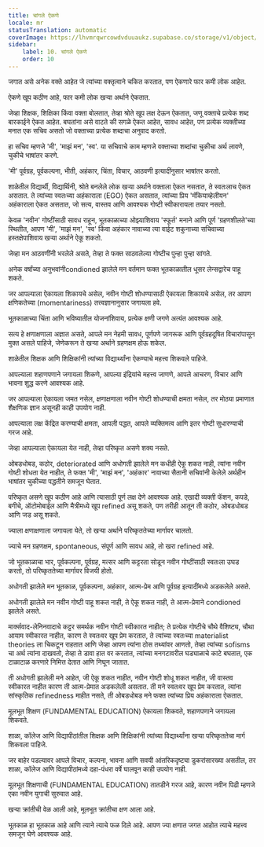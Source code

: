 ```yaml
---
title: चांगले ऐकणे
locale: mr
statusTranslation: automatic
coverImage: https://lhvmrqwrcowdvduuaukz.supabase.co/storage/v1/object/public/strapi-uploads/small_cover-educacion-fundamental.webp-2d51a7828a2b1309555be27f7e2a61a0.webp
sidebar:
    label: 10. चांगले ऐकणे
    order: 10
---
```

जगात असे अनेक वक्ते आहेत जे त्यांच्या वक्तृत्वाने चकित करतात, पण ऐकणारे फार कमी लोक आहेत.

ऐकणे खूप कठीण आहे, फार कमी लोक खऱ्या अर्थाने ऐकतात.

जेव्हा शिक्षक, शिक्षिका किंवा वक्ता बोलतात, तेव्हा श्रोते खूप लक्ष देऊन ऐकतात, जणू वक्ताचे प्रत्येक शब्द बारकाईने ऐकत आहेत. बघतांना असे वाटते की सगळे ऐकत आहेत, सावध आहेत, पण प्रत्येक व्यक्तीच्या मनात एक सचिव असतो जो वक्ताच्या प्रत्येक शब्दाचा अनुवाद करतो.

हा सचिव म्हणजे 'मी', 'माझं मन', 'स्व'. या सचिवाचे काम म्हणजे वक्ताच्या शब्दांचा चुकीचा अर्थ लावणे, चुकीचे भाषांतर करणे.

'मी' पूर्वग्रह, पूर्वकल्पना, भीती, अहंकार, चिंता, विचार, आठवणी इत्यादींनुसार भाषांतर करतो.

शाळेतील विद्यार्थी, विद्यार्थिनी, श्रोते बनलेले लोक खऱ्या अर्थाने वक्ताला ऐकत नसतात, ते स्वतःलाच ऐकत असतात. ते त्यांच्या स्वतःच्या अहंकाराला (EGO) ऐकत असतात, त्यांच्या प्रिय 'मॅकियाव्हेलीयन' अहंकाराला ऐकत असतात, जो सत्य, वास्तव आणि आवश्यक गोष्टी स्वीकारायला तयार नसतो.

केवळ 'नवीन' गोष्टींसाठी सावध राहून, भूतकाळाच्या ओझ्याशिवाय 'स्फूर्त' मनाने आणि पूर्ण 'ग्रहणशीलते'च्या स्थितीत, आपण 'मी', 'माझं मन', 'स्व' किंवा अहंकार नावाच्या त्या वाईट शकुनाच्या सचिवाच्या हस्तक्षेपाशिवाय खऱ्या अर्थाने ऐकू शकतो.

जेव्हा मन आठवणींनी भरलेले असते, तेव्हा ते फक्त साठवलेल्या गोष्टीच पुन्हा पुन्हा सांगते.

अनेक वर्षांच्या अनुभवांनीcondioned झालेले मन वर्तमान फक्त भूतकाळातील धूसर लेन्सद्वारेच पाहू शकते.

जर आपल्याला ऐकायला शिकायचे असेल, नवीन गोष्टी शोधण्यासाठी ऐकायला शिकायचे असेल, तर आपण क्षणिकतेच्या (momentariness) तत्त्वज्ञानानुसार जगायला हवे.

भूतकाळाच्या चिंता आणि भविष्यातील योजनांशिवाय, प्रत्येक क्षणी जगणे अत्यंत आवश्यक आहे.

सत्य हे क्षणाक्षणाला अज्ञात असते, आपले मन नेहमी सावध, पूर्णपणे जागरूक आणि पूर्वग्रहदूषित विचारांपासून मुक्त असले पाहिजे, जेणेकरून ते खऱ्या अर्थाने ग्रहणक्षम होऊ शकेल.

शाळेतील शिक्षक आणि शिक्षिकांनी त्यांच्या विद्यार्थ्यांना ऐकण्याचे महत्त्व शिकवले पाहिजे.

आपल्याला शहाणपणाने जगायला शिकणे, आपल्या इंद्रियांचे महत्त्व जाणणे, आपले आचरण, विचार आणि भावना शुद्ध करणे आवश्यक आहे.

जर आपल्याला ऐकायला जमत नसेल, क्षणाक्षणाला नवीन गोष्टी शोधण्याची क्षमता नसेल, तर मोठ्या प्रमाणात शैक्षणिक ज्ञान असूनही काही उपयोग नाही.

आपल्याला लक्ष केंद्रित करण्याची क्षमता, आपली पद्धत, आपले व्यक्तिमत्व आणि इतर गोष्टी सुधारण्याची गरज आहे.

जेव्हा आपल्याला ऐकायला येत नाही, तेव्हा परिष्कृत असणे शक्य नसते.

ओबडधोबड, कठोर, deteriorated आणि अधोगती झालेले मन कधीही ऐकू शकत नाही, त्यांना नवीन गोष्टी शोधता येत नाहीत, ते फक्त 'मी', 'माझं मन', 'अहंकार' नावाच्या सैतानी सचिवांनी केलेले अर्थहीन भाषांतर चुकीच्या पद्धतीने समजून घेतात.

परिष्कृत असणे खूप कठीण आहे आणि त्यासाठी पूर्ण लक्ष देणे आवश्यक आहे. एखादी व्यक्ती फॅशन, कपडे, बगीचे, ऑटोमोबाईल आणि मैत्रीमध्ये खूप refined असू शकते, पण तरीही आतून ती कठोर, ओबडधोबड आणि जड असू शकते.

ज्याला क्षणाक्षणाला जगायला येते, तो खऱ्या अर्थाने परिष्कृततेच्या मार्गावर चालतो.

ज्याचे मन ग्रहणक्षम, spontaneous, संपूर्ण आणि सावध आहे, तो खरा refined आहे.

जो भूतकाळाचा भार, पूर्वकल्पना, पूर्वग्रह, मत्सर आणि कट्टरता सोडून नवीन गोष्टींसाठी स्वतःला उघड करतो, तो परिष्कृततेच्या मार्गावर विजयी होतो.

अधोगती झालेले मन भूतकाळ, पूर्वकल्पना, अहंकार, आत्म-प्रेम आणि पूर्वग्रह इत्यादींमध्ये अडकलेले असते.

अधोगती झालेले मन नवीन गोष्टी पाहू शकत नाही, ते ऐकू शकत नाही, ते आत्म-प्रेमाने condioned झालेले असते.

मार्क्सवाद-लेनिनवादाचे कट्टर समर्थक नवीन गोष्टी स्वीकारत नाहीत; ते प्रत्येक गोष्टीचे चौथे वैशिष्ट्य, चौथा आयाम स्वीकारत नाहीत, कारण ते स्वतःवर खूप प्रेम करतात, ते त्यांच्या स्वतःच्या materialist theories ला चिकटून राहतात आणि जेव्हा आपण त्यांना ठोस तथ्यांवर आणतो, तेव्हा त्यांच्या sofisms चा अर्थ त्यांना दाखवतो, तेव्हा ते डावा हात वर करतात, त्यांच्या मनगटावरील घड्याळाचे काटे बघतात, एक टाळाटाळ करणारे निमित्त देतात आणि निघून जातात.

ती अधोगती झालेली मने आहेत, जी ऐकू शकत नाहीत, नवीन गोष्टी शोधू शकत नाहीत, जी वास्तव स्वीकारत नाहीत कारण ती आत्म-प्रेमात अडकलेली असतात. ती मने स्वतःवर खूप प्रेम करतात, त्यांना सांस्कृतिक refinedness माहीत नसते, ती ओबडधोबड मने फक्त त्यांच्या प्रिय अहंकाराला ऐकतात.

मूलभूत शिक्षण (FUNDAMENTAL EDUCATION) ऐकायला शिकवते, शहाणपणाने जगायला शिकवते.

शाळा, कॉलेज आणि विद्यापीठांतील शिक्षक आणि शिक्षिकांनी त्यांच्या विद्यार्थ्यांना खऱ्या परिष्कृततेचा मार्ग शिकवला पाहिजे.

जर बाहेर पडल्यावर आपले विचार, कल्पना, भावना आणि सवयी आंतरिकदृष्ट्या डुकरांसारख्या असतील, तर शाळा, कॉलेज आणि विद्यापीठांमध्ये दहा-पंधरा वर्षे घालवून काही उपयोग नाही.

मूलभूत शिक्षणाची (FUNDAMENTAL EDUCATION) तातडीने गरज आहे, कारण नवीन पिढी म्हणजे एका नवीन युगाची सुरुवात आहे.

खऱ्या क्रांतीची वेळ आली आहे, मूलभूत क्रांतीचा क्षण आला आहे.

भूतकाळ हा भूतकाळ आहे आणि त्याने त्याचे फळ दिले आहे. आपण ज्या क्षणात जगत आहोत त्याचे महत्त्व समजून घेणे आवश्यक आहे.


